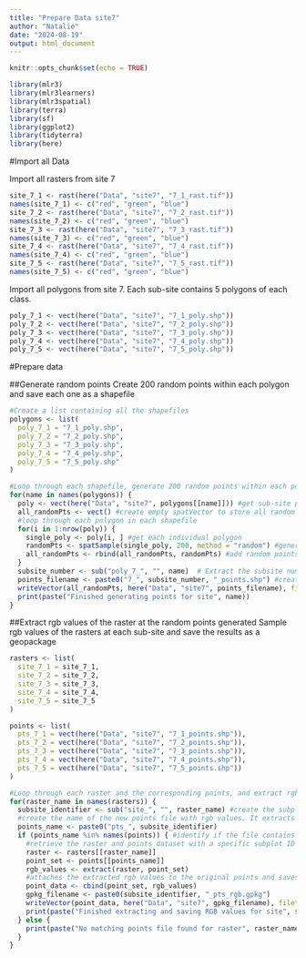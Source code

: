 ```yaml
---
title: "Prepare Data site7"
author: "Natalie"
date: "2024-08-19"
output: html_document
---
```


```r
knitr::opts_chunk$set(echo = TRUE)
```

```r
library(mlr3)
library(mlr3learners)
library(mlr3spatial)
library(terra)
library(sf)
library(ggplot2)
library(tidyterra)
library(here)
```

#Import all Data

Import all rasters from site 7
```r
site_7_1 <- rast(here("Data", "site7", "7_1_rast.tif"))
names(site_7_1) <- c("red", "green", "blue")
site_7_2 <- rast(here("Data", "site7", "7_2_rast.tif"))
names(site_7_2) <- c("red", "green", "blue")
site_7_3 <- rast(here("Data", "site7", "7_3_rast.tif"))
names(site_7_3) <- c("red", "green", "blue")
site_7_4 <- rast(here("Data", "site7", "7_4_rast.tif"))
names(site_7_4) <- c("red", "green", "blue")
site_7_5 <- rast(here("Data", "site7", "7_5_rast.tif"))
names(site_7_5) <- c("red", "green", "blue")
```

Import all polygons from site 7. Each sub-site contains 5 polygons of each class. 
```r
poly_7_1 <- vect(here("Data", "site7", "7_1_poly.shp"))
poly_7_2 <- vect(here("Data", "site7", "7_2_poly.shp"))
poly_7_3 <- vect(here("Data", "site7", "7_3_poly.shp"))
poly_7_4 <- vect(here("Data", "site7", "7_4_poly.shp"))
poly_7_5 <- vect(here("Data", "site7", "7_5_poly.shp"))
```

#Prepare data

##Generate random points
Create 200 random points within each polygon and save each one as a shapefile
```r
#Create a list containing all the shapefiles
polygons <- list(
  poly_7_1 = "7_1_poly.shp",
  poly_7_2 = "7_2_poly.shp",
  poly_7_3 = "7_3_poly.shp",
  poly_7_4 = "7_4_poly.shp",
  poly_7_5 = "7_5_poly.shp"
)
```

```r
#Loop through each shapefile, generate 200 random points within each polygon, and save the points as a shapefile. 
for(name in names(polygons)) {
  poly <- vect(here("Data", "site7", polygons[[name]])) #get sub-site polygons
  all_randomPts <- vect() #create empty spatVector to store all random points
  #loop through each polygon in each shapefile
  for(i in 1:nrow(poly)) {
    single_poly <- poly[i, ] #get each individual polygon
    randomPts <- spatSample(single_poly, 200, method = "random") #generate 200 random points in each polygon
    all_randomPts <- rbind(all_randomPts, randomPts) #add random points to the empty spatVector
  }
  subsite_number <- sub("poly_7_", "", name)  # Extract the subsite number
  points_filename <- paste0("7_", subsite_number, "_points.shp") #create filename for the new points dataset
  writeVector(all_randomPts, here("Data", "site7", points_filename), filetype = "ESRI Shapefile")
  print(paste("Finished generating points for site", name))
}
```
##Extract rgb values of the raster at the random points generated
Sample rgb values of the rasters at each sub-site and save the results as a geopackage
```r
rasters <- list(
  site_7_1 = site_7_1,
  site_7_2 = site_7_2,
  site_7_3 = site_7_3,
  site_7_4 = site_7_4,
  site_7_5 = site_7_5
)
```

```r
points <- list(
  pts_7_1 = vect(here("Data", "site7", "7_1_points.shp")),
  pts_7_2 = vect(here("Data", "site7", "7_2_points.shp")),
  pts_7_3 = vect(here("Data", "site7", "7_3_points.shp")),
  pts_7_4 = vect(here("Data", "site7", "7_4_points.shp")),
  pts_7_5 = vect(here("Data", "site7", "7_5_points.shp"))
)
```

```r
#Loop through each raster and the corresponding points, and extract rgb values
for(raster_name in names(rasters)) {
  subsite_identifier <- sub("site_", "", raster_name) #create the subplot id based on site number _ plot number
  #create the name of the new points file with rgb values. It extracts the subplot id (ex. 1_1) and adds it behind "pts_" (ex. pts_1_1)
  points_name <- paste0("pts_", subsite_identifier) 
  if (points_name %in% names(points)) { #identify if the file contains the corresponding subplot name in the points list
    #retrieve the raster and points dataset with a specific subplot ID and extracts the RGB values at the points, from the raster
    raster <- rasters[[raster_name]] 
    point_set <- points[[points_name]] 
    rgb_values <- extract(raster, point_set) 
    #attaches the extracted rgb values to the original points and saves it as a geopackage file
    point_data <- cbind(point_set, rgb_values) 
    gpkg_filename <- paste0(subsite_identifier, "_pts_rgb.gpkg")
    writeVector(point_data, here("Data", "site7", gpkg_filename), filetype = "GPKG") #exports the geopackage file
    print(paste("Finished extracting and saving RGB values for site", subsite_identifier))
  } else {
    print(paste("No matching points file found for raster", raster_name))
  }
}
```


